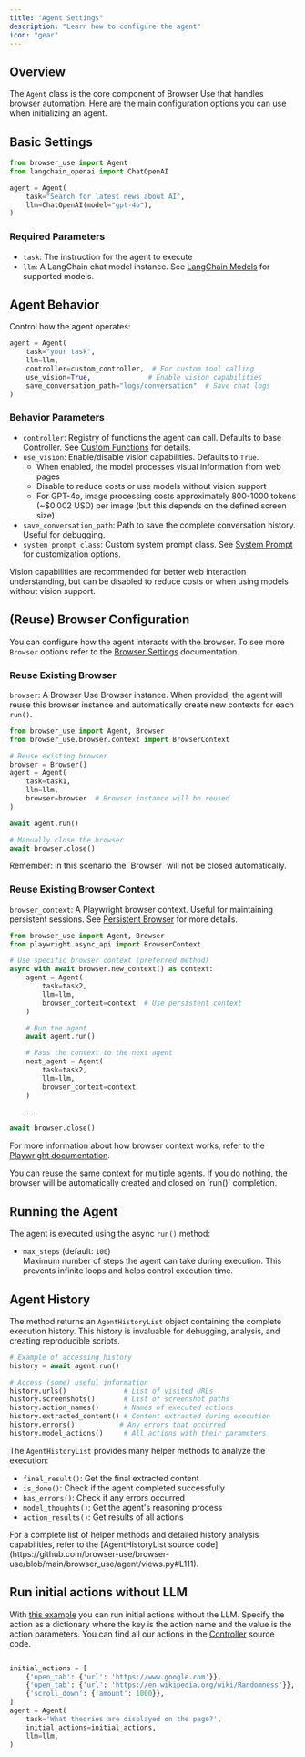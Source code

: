 ```yaml
---
title: "Agent Settings"
description: "Learn how to configure the agent"
icon: "gear"
---
```


## Overview

The `Agent` class is the core component of Browser Use that handles browser automation. Here are the main configuration options you can use when initializing an agent.

## Basic Settings

```python
from browser_use import Agent
from langchain_openai import ChatOpenAI

agent = Agent(
    task="Search for latest news about AI",
    llm=ChatOpenAI(model="gpt-4o"),
)
```

### Required Parameters

- `task`: The instruction for the agent to execute
- `llm`: A LangChain chat model instance. See <a href="/customize/langchain-models">LangChain Models</a> for supported models.

## Agent Behavior

Control how the agent operates:

```python
agent = Agent(
    task="your task",
    llm=llm,
    controller=custom_controller,  # For custom tool calling
    use_vision=True,              # Enable vision capabilities
    save_conversation_path="logs/conversation"  # Save chat logs
)
```

### Behavior Parameters

- `controller`: Registry of functions the agent can call. Defaults to base Controller. See <a href="/customize/custom-functions">Custom Functions</a> for details.
- `use_vision`: Enable/disable vision capabilities. Defaults to `True`.
  - When enabled, the model processes visual information from web pages
  - Disable to reduce costs or use models without vision support
  - For GPT-4o, image processing costs approximately 800-1000 tokens (~$0.002 USD) per image (but this depends on the defined screen size)
- `save_conversation_path`: Path to save the complete conversation history. Useful for debugging.
- `system_prompt_class`: Custom system prompt class. See <a href="/customize/system-prompt">System Prompt</a> for customization options.

<Note>
  Vision capabilities are recommended for better web interaction understanding,
  but can be disabled to reduce costs or when using models without vision
  support.
</Note>

## (Reuse) Browser Configuration

You can configure how the agent interacts with the browser. To see more `Browser` options refer to the <a href="/customize/browser-settings">Browser Settings</a> documentation.

### Reuse Existing Browser

`browser`: A Browser Use Browser instance. When provided, the agent will reuse this browser instance and automatically create new contexts for each `run()`.

```python
from browser_use import Agent, Browser
from browser_use.browser.context import BrowserContext

# Reuse existing browser
browser = Browser()
agent = Agent(
    task=task1,
    llm=llm,
    browser=browser  # Browser instance will be reused
)

await agent.run()

# Manually close the browser
await browser.close()
```

<Note>
  Remember: in this scenario the `Browser` will not be closed automatically.
</Note>

### Reuse Existing Browser Context

`browser_context`: A Playwright browser context. Useful for maintaining persistent sessions. See <a href="/customize/persistent-browser">Persistent Browser</a> for more details.

```python
from browser_use import Agent, Browser
from playwright.async_api import BrowserContext

# Use specific browser context (preferred method)
async with await browser.new_context() as context:
    agent = Agent(
        task=task2,
        llm=llm,
        browser_context=context  # Use persistent context
    )

    # Run the agent
    await agent.run()

    # Pass the context to the next agent
    next_agent = Agent(
        task=task2,
        llm=llm,
        browser_context=context
    )

    ...

await browser.close()
```

For more information about how browser context works, refer to the [Playwright
documentation](https://playwright.dev/docs/api/class-browsercontext).

<Note>
  You can reuse the same context for multiple agents. If you do nothing, the
  browser will be automatically created and closed on `run()` completion.
</Note>

## Running the Agent

The agent is executed using the async `run()` method:

- `max_steps` (default: `100`)  
  Maximum number of steps the agent can take during execution. This prevents infinite loops and helps control execution time.

## Agent History

The method returns an `AgentHistoryList` object containing the complete execution history. This history is invaluable for debugging, analysis, and creating reproducible scripts.

```python
# Example of accessing history
history = await agent.run()

# Access (some) useful information
history.urls()              # List of visited URLs
history.screenshots()       # List of screenshot paths
history.action_names()      # Names of executed actions
history.extracted_content() # Content extracted during execution
history.errors()           # Any errors that occurred
history.model_actions()     # All actions with their parameters
```

The `AgentHistoryList` provides many helper methods to analyze the execution:

- `final_result()`: Get the final extracted content
- `is_done()`: Check if the agent completed successfully
- `has_errors()`: Check if any errors occurred
- `model_thoughts()`: Get the agent's reasoning process
- `action_results()`: Get results of all actions

<Note>
  For a complete list of helper methods and detailed history analysis
  capabilities, refer to the [AgentHistoryList source
  code](https://github.com/browser-use/browser-use/blob/main/browser_use/agent/views.py#L111).
</Note>



## Run initial actions without LLM
With [this example](https://github.com/browser-use/browser-use/blob/main/examples/features/initial_actions.py) you can run initial actions without the LLM.
Specify the action as a dictionary where the key is the action name and the value is the action parameters. You can find all our actions in the [Controller](https://github.com/browser-use/browser-use/blob/main/browser_use/controller/service.py) source code.
```python

initial_actions = [
	{'open_tab': {'url': 'https://www.google.com'}},
	{'open_tab': {'url': 'https://en.wikipedia.org/wiki/Randomness'}},
	{'scroll_down': {'amount': 1000}},
]
agent = Agent(
	task='What theories are displayed on the page?',
	initial_actions=initial_actions,
	llm=llm,
)
```

